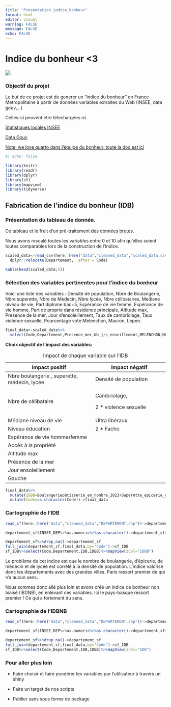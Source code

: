 ---
title: "Presentation_indice_bonheur"
format: html
editor: visual
warning: FALSE
message: FALSE
echo: FALSE
---

# Indice du bonheur \<3

![](images/Happy_Smiley.png)

### Objectif du projet

Le but de ce projet est de generer un "indice du bonheur" en France Metropolitaine à partir de données variables extraites du Web (INSEE, data gouv,...)

Celles-ci peuvent etre télechargées ici

[Statistiques locales INSEE](https://statistiques-locales.insee.fr/#view=map1&c=indicator)

[Data Gouv](https://www.data.gouv.fr/fr/)

[Note: we love quarto dans l'équipe du bonheur, toute la doc est ici](https://quarto.org "#QuartoLove")

```{r}
#| echo: false

library(knitr)
library(readr)
library(dplyr)
library(sf)
library(mapview)
library(tidyverse)
```

## Fabrication de l'indice du bonheur (IDB)

### Présentation du tableau de donnée. 

Ce tableau et le fruit d'un pré-traitement des données brutes.

Nous avons rescalé toutes les variables entre 0 et 10 afin qu'elles soient toutes comparables lors de la construction de l'indice.

```{r}
scaled_data<-read_csv(here::here("data","cleaned_data","scaled_data.csv"))%>%
  dplyr::relocate(Departement, .after = Code)

kable(head(scaled_data,5))

```

### Sélection des variables pertinentes pour l'indice du bonheur

Voici une liste des variables : Densité de population, Nbre de Boulangerie, Nbre superette, Nbre de Medecin, Nbre lycée, Nbre célibataires, Mediane niveau de vie, Part diplome bac+5, Espérance de vie femme, Espérance de vie homme, Part de proprio dans résidence principale, Altitude max, Presence de la mer, Jour d'ensoleillement, Taux de cambriolage, Taux violence sexuelle, Pourcentage vote Melenchon, Macron, Lepen.

```{r}
final_data<-scaled_data%>%
  select(Code,Departement,Presence_mer,Nb_jrs_enseillement,MELENCHON,MACRON,LE_PEN,Nbre_victime_Violences_sexuelles,Nbre_infraction_Cambriolages_de_logement,Altitude_max,Superette_epicerie_en_nombre_2023,Esperance_de_vie_des_femmes_à_60_ans_2023,Esperance_de_vie_des_hommes_à_60_ans_2023,Medecin_generaliste_en_nombre_2023,Mediane_du_niveau_de_vie_2021,Part_des_locataires_dans_les_res_principales_2021,Lycee_en_nombre_2023,Boulangeriepâtisserie_en_nombre_2023,Medecin_generaliste_en_nombre_2023,Part_des_pers_de_15_ans_ou_._celibataires_2021,Nb_de_familles_2021,Nb_jrs_enseillement,Part_des_diplômes_d.un_BAC.5_ou_plus_dans_la_pop_non_scolarisee_de_15_ans_ou_._2021)
```

**Choix objectif de l'impact des variables:**

+----------------------------------------------+--------------------------------------+
| Impact positif                               | Impact négatif                       |
+==============================================+======================================+
| Nbre boulangerie , superette, médecin, lycée | Densité de population                |
+----------------------------------------------+--------------------------------------+
| Nbre de célibataire                          | Cambriolage,                         |
|                                              |                                      |
|                                              | 2 \* violence sexuelle               |
+----------------------------------------------+--------------------------------------+
| Médiane niveau de vie                        | Ultra libéraux                       |
+----------------------------------------------+--------------------------------------+
| Niveau éducation                             | 2 \* Facho                           |
+----------------------------------------------+--------------------------------------+
| Espérance de vie homme/femme                 |                                      |
+----------------------------------------------+--------------------------------------+
| Accès à la propriété                         |                                      |
+----------------------------------------------+--------------------------------------+
| Altitude max                                 |                                      |
+----------------------------------------------+--------------------------------------+
| Présence de la mer                           |                                      |
+----------------------------------------------+--------------------------------------+
| Jour ensoleillement                          |                                      |
+----------------------------------------------+--------------------------------------+
| Gauche                                       |                                      |
+----------------------------------------------+--------------------------------------+

: Impact de chaque variable sur l'IDB

```{r}
final_data%>%
  mutate(IDBB=Boulangeriepâtisserie_en_nombre_2023+Superette_epicerie_en_nombre_2023+Medecin_generaliste_en_nombre_2023+Lycee_en_nombre_2023+Part_des_pers_de_15_ans_ou_._celibataires_2021+Mediane_du_niveau_de_vie_2021+Part_des_diplômes_d.un_BAC.5_ou_plus_dans_la_pop_non_scolarisee_de_15_ans_ou_._2021+Esperance_de_vie_des_hommes_à_60_ans_2023+Esperance_de_vie_des_femmes_à_60_ans_2023-Part_des_locataires_dans_les_res_principales_2021+Altitude_max+Presence_mer+Nb_jrs_enseillement+MELENCHON-3*Nb_de_familles_2021-Nbre_infraction_Cambriolages_de_logement-2*Nbre_victime_Violences_sexuelles-MACRON-2*LE_PEN,IDB=Part_des_pers_de_15_ans_ou_._celibataires_2021+Mediane_du_niveau_de_vie_2021+Part_des_diplômes_d.un_BAC.5_ou_plus_dans_la_pop_non_scolarisee_de_15_ans_ou_._2021+Esperance_de_vie_des_hommes_à_60_ans_2023+Esperance_de_vie_des_femmes_à_60_ans_2023-Part_des_locataires_dans_les_res_principales_2021+Altitude_max+Presence_mer+Nb_jrs_enseillement+MELENCHON-Nbre_infraction_Cambriolages_de_logement-2*Nbre_victime_Violences_sexuelles-MACRON-2*LE_PEN)%>%
  mutate(Code=as.character(Code))->final_data

```

### Cartographie de l'IDB

```{r}
read_sf(here::here("data","cleaned_data","DEPARTEMENT.shp"))->departement_sf

departement_sf$INSEE_DEP%>%as.numeric%>%as.character()->departement_sf$Code

departement_sf%>%drop_na()->departement_sf
full_join(departement_sf,final_data,by="Code")->sf_IDB
sf_IDB%>%select(Code,Departement,IDB,IDBB)%>%mapView(zcol="IDBB")

```

Le problème de cet indice est que le nombre de boulangerie, d'épicerie, de médecin et de lycée est corrélé à la densité de population. L'indice valorise donc les départements avec des grandes villes. Paris ressort premier de qui n'a aucun sens.

Nous sommes donc allé plus loin et avons créé un indice de bonheur non biaisé (IBDNB), en enlevant ces variables. Ici le pays-basque ressort premier ! Ce qui a fortement du sens.

### Cartographie de l'IDBNB

```{r}
read_sf(here::here("data","cleaned_data","DEPARTEMENT.shp"))->departement_sf

departement_sf$INSEE_DEP%>%as.numeric%>%as.character()->departement_sf$Code

departement_sf%>%drop_na()->departement_sf
full_join(departement_sf,final_data,by="Code")->sf_IDB
sf_IDB%>%select(Code,Departement,IDB,IDBB)%>%mapView(zcol="IDB")

```

### Pour aller plus loin

-   Faire choisir et faire pondérer les variables par l'utilisateur à travers un shiny

-   Faire un target de nos scripts

-   Publier sans sous forme de package

